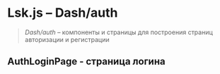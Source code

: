 
<Meta
  title="dash/auth"
/>

# Lsk.js – Dash/auth

> *Dash/auth* – компоненты и страницы  для построения страниц авторизации и регистрации

 ## AuthLoginPage - страница логина
<Canvas>
  <Story name="<AuthLoginPage>">
    <AuthLoginPage />
  </Story>
</Canvas>

